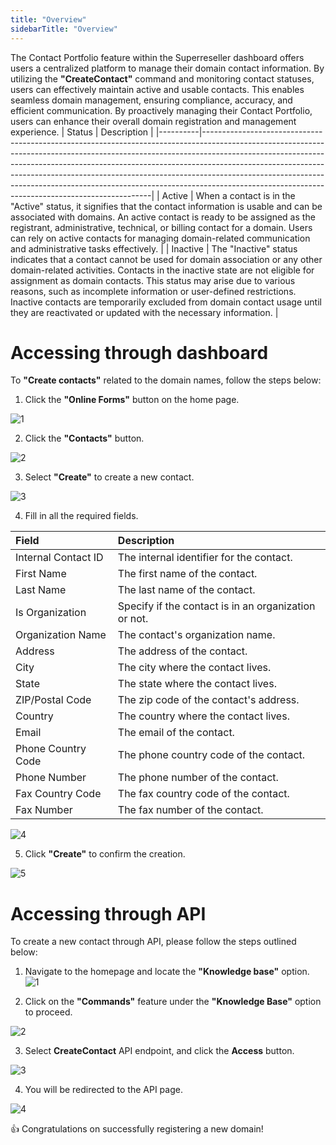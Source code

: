 ```yaml
---
title: "Overview"
sidebarTitle: "Overview"
---
```


The Contact Portfolio feature within the Superreseller dashboard offers users a centralized platform to manage their domain contact information. By utilizing the **"CreateContact"** command and monitoring contact statuses, users can effectively maintain active and usable contacts. This enables seamless domain management, ensuring compliance, accuracy, and efficient communication. By proactively managing their Contact Portfolio, users can enhance their overall domain registration and management experience.
| Status   | Description                                                                                                                                                                                                                                                                                                                                                                                                                                                           |
|----------|-----------------------------------------------------------------------------------------------------------------------------------------------------------------------------------------------------------------------------------------------------------------------------------------------------------------------------------------------------------------------------------------------------------------------------------------------------------------------|
| Active   | When a contact is in the "Active" status, it signifies that the contact information is usable and can be associated with domains. An active contact is ready to be assigned as the registrant, administrative, technical, or billing contact for a domain. Users can rely on active contacts for managing domain-related communication and administrative tasks effectively.                                                                                          |
| Inactive | The "Inactive" status indicates that a contact cannot be used for domain association or any other domain-related activities. Contacts in the inactive state are not eligible for assignment as domain contacts. This status may arise due to various reasons, such as incomplete information or user-defined restrictions. Inactive contacts are temporarily excluded from domain contact usage until they are reactivated or updated with the necessary information. |
# Accessing through dashboard

To **"Create contacts"** related to the domain names, follow the steps below:

1. Click the **"Online Forms"** button on the home page.

![1](/images/formcontactsimages/1.png)

2. Click the **"Contacts"** button.

![2](/images/formcontactsimages/2.png)

3. Select **"Create"** to create a new contact.

![3](/images/formcontactsimages/3.png)

4. Fill in all the required fields.

| Field               | Description                                          |
| :------------------ | :--------------------------------------------------- |
| Internal Contact ID | The internal identifier for the contact.             |
| First Name          | The first name of the contact.                       |
| Last Name           | The last name of the contact.                        |
| Is Organization     | Specify if the contact is in an organization or not. |
| Organization Name   | The contact's organization name.                     |
| Address             | The address of the contact.                          |
| City                | The city where the contact lives.                    |
| State               | The state where the contact lives.                   |
| ZIP/Postal Code     | The zip code of the contact's address.               |
| Country             | The country where the contact lives.                 |
| Email               | The email of the contact.                            |
| Phone Country Code  | The phone country code of the contact.               |
| Phone Number        | The phone number of the contact.                     |
| Fax Country Code    | The fax country code of the contact.                 |
| Fax Number          | The fax number of the contact.                       |


![4](/images/formcontactsimages/4.png)

5. Click **"Create"** to confirm the creation.

![5](/images/formcontactsimages/5.png)

# Accessing through API

To create a new contact through API, please follow the steps outlined below:

1. Navigate to the homepage and locate the **"Knowledge base"** option.
![1](/images/contactimages/1.png)


2. Click on the **"Commands"** feature under the **"Knowledge Base"** option to proceed.

![2](/images/contactimages/2.png)

3. Select **CreateContact** API endpoint, and click the **Access** button.

![3](/images/contactimages/3.png)

4. You will be redirected to the API page.

![4](/images/contactimages/4.png)




<Check>👍 Congratulations on successfully registering a new domain!</Check>